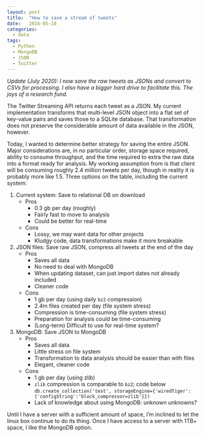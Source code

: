 ```yaml
---
layout: post
title:  "How to save a stream of tweets"
date:   2016-05-18
categories: 
  - data
tags:
  - Python
  - MongoDB
  - JSON
  - Twitter
---
```


_Update (July 2020): I now save the raw tweets as JSONs and convert to CSVs for processing. I also have a bigger hard drive to facilitate this. The joys of a research fund._

The Twitter Streaming API returns each tweet as a JSON. My current implementation transforms that multi-level JSON object into a flat set of key-value pairs and saves those to a SQLite database. That transformation does not preserve the considerable amount of data available in the JSON, however.

Today, I wanted to determine better strategy for saving the entire JSON. Major considerations are, in no particular order, storage space required, ability to consume throughput, and the time required to extra the raw data into a format ready for analysis. My working assumption from is that client will be consuming roughly 2.4 million tweets per day, though in reality it is probably more like 1.5. Three options on the table, including the current system:

1. Current system: Save to relational DB on download
    - Pros
        - 0.3 gb per day (roughly)
        - Fairly fast to move to analysis
        - Could be better for real-time
    - Cons
        - Lossy, we may want data for other projects
        - Kludgy code, data transformations make it more breakable
2. JSON files: Save raw JSON, compress all tweets at the end of the day
    - Pros
        - Saves all data
        - No need to deal with MongoDB
        - When updating dataset, can just import dates not already included
        - Cleaner code
    - Cons
        - 1 gb per day (using daily `bz2` compression)
        - 2.4m files created per day (file system stress)
        - Compression is time-consuming (file system stress)
        - Preparation for analysis could be time-consuming
        - (Long-term) Difficult to use for real-time system?
3. MongoDB: Save JSON to MongoDB
    - Pros
        - Saves all data
        - Little stress on file system
        - Transformation to data analysis should be easier than with files
        - Elegant, cleaner code
    - Cons
        - 1 gb per day (using zlib)
        - `zlib` compression is comparable to `bz2`; code below
        `db.create_collection('test', storageEngine={'wiredTiger':{'configString':'block_compressor=zlib'}})
        `
        - Lack of knowledge about using MongoDB: unknown unknowns?

Until I have a server with a sufficient amount of space, I'm inclined to let the linux box continue to do its thing. Once I have access to a server with 1TB+ space, I like the MongoDB option.
